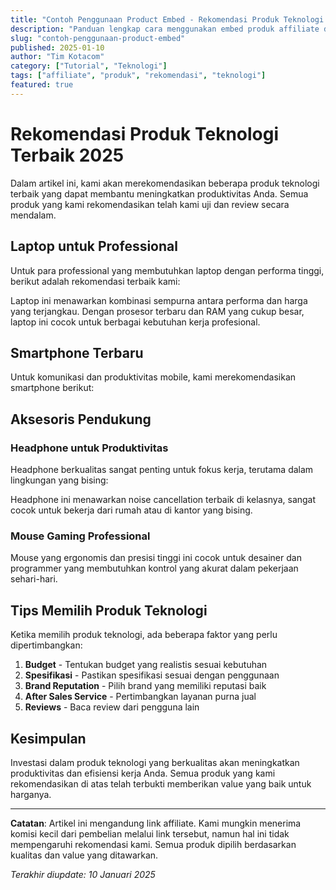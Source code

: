 ```yaml
---
title: "Contoh Penggunaan Product Embed - Rekomendasi Produk Teknologi Terbaik"
description: "Panduan lengkap cara menggunakan embed produk affiliate dalam artikel blog dengan berbagai style dan konfigurasi"
slug: "contoh-penggunaan-product-embed"
published: 2025-01-10
author: "Tim Kotacom"
category: ["Tutorial", "Teknologi"]
tags: ["affiliate", "produk", "rekomendasi", "teknologi"]
featured: true
---
```



# Rekomendasi Produk Teknologi Terbaik 2025

Dalam artikel ini, kami akan merekomendasikan beberapa produk teknologi terbaik yang dapat membantu meningkatkan produktivitas Anda. Semua produk yang kami rekomendasikan telah kami uji dan review secara mendalam.

## Laptop untuk Professional

Untuk para professional yang membutuhkan laptop dengan performa tinggi, berikut adalah rekomendasi terbaik kami:

<ProductEmbed 
  slug="laptop-asus-vivobook-pro"
  style="card"
  showDescription={true}
  showMarketplaces={true}
  maxMarketplaces={3}
  placement="blog-embed"
  className="my-6"
/>

Laptop ini menawarkan kombinasi sempurna antara performa dan harga yang terjangkau. Dengan prosesor terbaru dan RAM yang cukup besar, laptop ini cocok untuk berbagai kebutuhan kerja profesional.

## Smartphone Terbaru

Untuk komunikasi dan produktivitas mobile, kami merekomendasikan smartphone berikut:

<ProductEmbed 
  slug="smartphone-samsung-galaxy"
  style="banner"
  showDescription={true}
  showMarketplaces={true}
  maxMarketplaces={2}
  placement="blog-recommendation"
  className="my-8"
/>

## Aksesoris Pendukung

### Headphone untuk Produktivitas

Headphone berkualitas sangat penting untuk fokus kerja, terutama dalam lingkungan yang bising:

<ProductEmbed 
  slug="headphone-sony-wh1000xm4"
  style="inline"
  showDescription={false}
  showMarketplaces={true}
  maxMarketplaces={1}
  placement="blog-inline"
  className="my-4"
/>

Headphone ini menawarkan noise cancellation terbaik di kelasnya, sangat cocok untuk bekerja dari rumah atau di kantor yang bising.

### Mouse Gaming Professional

<ProductEmbed 
  slug="mouse-logitech-mx-master"
  style="compact"
  showDescription={false}
  showMarketplaces={true}
  maxMarketplaces={1}
  placement="blog-compact"
  className="float-right ml-4 mb-4 w-80"
/>

Mouse yang ergonomis dan presisi tinggi ini cocok untuk desainer dan programmer yang membutuhkan kontrol yang akurat dalam pekerjaan sehari-hari.

## Tips Memilih Produk Teknologi

Ketika memilih produk teknologi, ada beberapa faktor yang perlu dipertimbangkan:

1. **Budget** - Tentukan budget yang realistis sesuai kebutuhan
2. **Spesifikasi** - Pastikan spesifikasi sesuai dengan penggunaan
3. **Brand Reputation** - Pilih brand yang memiliki reputasi baik
4. **After Sales Service** - Pertimbangkan layanan purna jual
5. **Reviews** - Baca review dari pengguna lain

## Kesimpulan

Investasi dalam produk teknologi yang berkualitas akan meningkatkan produktivitas dan efisiensi kerja Anda. Semua produk yang kami rekomendasikan di atas telah terbukti memberikan value yang baik untuk harganya.

---

**Catatan**: Artikel ini mengandung link affiliate. Kami mungkin menerima komisi kecil dari pembelian melalui link tersebut, namun hal ini tidak mempengaruhi rekomendasi kami. Semua produk dipilih berdasarkan kualitas dan value yang ditawarkan.

*Terakhir diupdate: 10 Januari 2025*